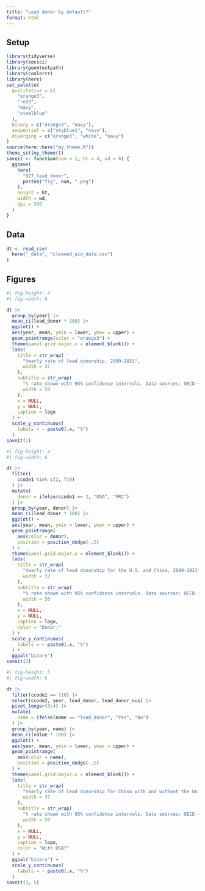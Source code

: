 ```yaml
---
title: "Lead donor by default?"
format: html
---
```


## Setup

```r
library(tidyverse)
library(socsci)
library(geomtextpath)
library(coolorrr)
library(here)
set_palette(
  qualitative = c(
    "orange3",
    "red3",
    "navy",
    "steelblue"
  ),
  binary = c("orange3", "navy"),
  sequential = c("skyblue1", "navy"),
  diverging = c("orange3", "white", "navy")
)
source(here::here("my_theme.R"))
theme_set(my_theme())
saveit <- function(num = 1, ht = 4, wd = 6) {
  ggsave(
    here(
      "027_lead_donor",
      paste0("fig", num, ".png")
    ),
    height = ht,
    width = wd,
    dpi = 500
  )
}
```


## Data

```r
dt <- read_csv(
  here("_data", "cleaned_aid_data.csv")
)
```


## Figures

```r
#| fig-height: 4
#| fig-width: 6

dt |>
  group_by(year) |>
  mean_ci(lead_donor * 100) |>
  ggplot() +
  aes(year, mean, ymin = lower, ymax = upper) +
  geom_pointrange(color = "orange3") +
  theme(panel.grid.major.x = element_blank()) +
  labs(
    title = str_wrap(
      "Yearly rate of lead donorship, 2000-2021",
      width = 37
    ),
    subtitle = str_wrap(
      "% rate shown with 95% confidence intervals. Data sources: OECD + AidData.",
      width = 50
    ),
    x = NULL,
    y = NULL,
    caption = logo
  ) +
  scale_y_continuous(
    labels = ~ paste0(.x, "%")
  )
saveit(1)
```

```r
#| fig-height: 4
#| fig-width: 6

dt |>
  filter(
    ccode1 %in% c(2, 710)
  ) |>
  mutate(
    donor = ifelse(ccode1 == 2, "USA", "PRC")
  ) |>
  group_by(year, donor) |>
  mean_ci(lead_donor * 100) |>
  ggplot() +
  aes(year, mean, ymin = lower, ymax = upper) +
  geom_pointrange(
    aes(color = donor),
    position = position_dodge(-.5)
  ) +
  theme(panel.grid.major.x = element_blank()) +
  labs(
    title = str_wrap(
      "Yearly rate of lead donorship for the U.S. and China, 2000-2021",
      width = 37
    ),
    subtitle = str_wrap(
      "% rate shown with 95% confidence intervals. Data sources: OECD + AidData.",
      width = 50
    ),
    x = NULL,
    y = NULL,
    caption = logo,
    color = "Donor:"
  ) +
  scale_y_continuous(
    labels = ~ paste0(.x, "%")
  ) +
  ggpal("binary")
saveit(2)
```


```r
#| fig-height: 5
#| fig-width: 6

dt |>
  filter(ccode1 == 710) |>
  select(ccode2, year, lead_donor, lead_donor_nus) |>
  pivot_longer(3:4) |>
  mutate(
    name = ifelse(name == "lead_donor", "Yes", "No")
  ) |>
  group_by(year, name) |>
  mean_ci(value * 100) |>
  ggplot() +
  aes(year, mean, ymin = lower, ymax = upper) +
  geom_pointrange(
    aes(color = name),
    position = position_dodge(-.5)
  ) +
  theme(panel.grid.major.x = element_blank()) +
  labs(
    title = str_wrap(
      "Yearly rate of lead donorship for China with and without the United States, 2000-2021",
      width = 37
    ),
    subtitle = str_wrap(
      "% rate shown with 95% confidence intervals. Data sources: OECD + AidData.",
      width = 50
    ),
    x = NULL,
    y = NULL,
    caption = logo,
    color = "With USA?"
  ) +
  ggpal("binary") +
  scale_y_continuous(
    labels = ~ paste0(.x, "%")
  )
saveit(3, 5)
```

